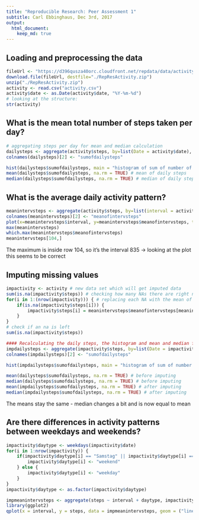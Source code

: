 ```yaml
---
title: "Reproducible Research: Peer Assessment 1"
subtitle: Carl Ebbinghaus, Dec 3rd, 2017
output: 
  html_document:
    keep_md: true
---
```



## Loading and preprocessing the data
```r
fileUrl <- "https://d396qusza40orc.cloudfront.net/repdata/data/activity.zip"
download.file(fileUrl, destfile="./RepResActivity.zip")
unzip("./RepResActivity.zip")
activity <- read.csv("activity.csv")
activity$date <- as.Date(activity$date, "%Y-%m-%d")
# looking at the structure:
str(activity)
```


## What is the mean total number of steps taken per day?
```r
# aggregating steps per day for mean and median calculation
dailysteps <- aggregate(activity$steps, by=list(Date = activity$date), sum)
colnames(dailysteps)[2] <- "sumofdailysteps"

hist(dailysteps$sumofdailysteps, main = "histogram of sum of number of daily steps")
mean(dailysteps$sumofdailysteps, na.rm = TRUE) # mean of daily steps
median(dailysteps$sumofdailysteps, na.rm = TRUE) # median of daily steps
```


## What is the average daily activity pattern?
```r
meanintervsteps <- aggregate(activity$steps, by=list(interval = activity$interval), mean, na.rm = TRUE)
colnames(meanintervsteps)[2] <- "meanofintervsteps"
plot(x=meanintervsteps$interval, y=meanintervsteps$meanofintervsteps, type = 'l')
max(meanintervsteps)
which.max(meanintervsteps$meanofintervsteps)
meanintervsteps[104,]
```
The maximum is inside row 104, so it's the interval 835 -> looking at the plot this seems to be correct


## Imputing missing values
```r
impactivity <- activity # new data set which will get imputed data
sum(is.na(impactivity$steps)) # checking how many NAs there are right now
for(i in 1:(nrow(impactivity))) { # replacing each NA with the mean of the corresponding interval
    if(is.na(impactivity$steps[i])) {
        impactivity$steps[i] = meanintervsteps$meanofintervsteps[meanintervsteps$interval==impactivity$interval[i]]
    }
}
# check if an na is left
sum(is.na(impactivity$steps))

#### Recalculating the daily steps, the histogram and mean and median for the data set with imputed data
impdailysteps <- aggregate(impactivity$steps, by=list(Date = impactivity$date), sum)
colnames(impdailysteps)[2] <- "sumofdailysteps"

hist(impdailysteps$sumofdailysteps, main = "histogram of sum of number of daily steps")

mean(dailysteps$sumofdailysteps, na.rm = TRUE) # before imputing
median(dailysteps$sumofdailysteps, na.rm = TRUE) # before imputing
mean(impdailysteps$sumofdailysteps, na.rm = TRUE) # after imputing
median(impdailysteps$sumofdailysteps, na.rm = TRUE) # after imputing
```
The means stay the same - median changes a bit and is now equal to mean


## Are there differences in activity patterns between weekdays and weekends?
```r
impactivity$daytype <- weekdays(impactivity$date)
for(i in 1:nrow(impactivity)) {
    if(impactivity$daytype[i] == "Samstag" || impactivity$daytype[i] == "Sonntag") {
        impactivity$daytype[i] <- "weekend"
    } else {
        impactivity$daytype[i] <- "weekday"
    }
}
impactivity$daytype <- as.factor(impactivity$daytype)

impmeanintervsteps <- aggregate(steps ~ interval + daytype, impactivity, mean)
library(ggplot2)
qplot(x = interval, y = steps, data = impmeanintervsteps, geom = ("line")) + facet_grid(~ daytype)
```